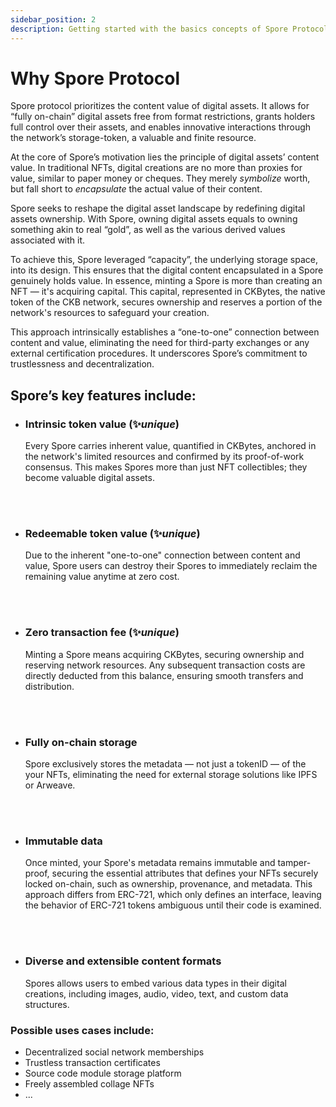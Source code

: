 ```yaml
---
sidebar_position: 2
description: Getting started with the basics concepts of Spore Protocol.
---
```

# Why Spore Protocol

Spore protocol prioritizes the content value of digital assets. It allows for “fully on-chain” digital assets free from format restrictions, grants holders full control over their assets, and enables innovative interactions through the network’s storage-token, a valuable and finite resource.

At the core of Spore’s motivation lies the principle of digital assets’ content value. In traditional NFTs, digital creations are no more than proxies for value, similar to paper money or cheques. They merely *symbolize* worth, but fall short to *encapsulate* the actual value of their content.

Spore seeks to reshape the digital asset landscape by redefining digital assets ownership. With Spore, owning digital assets equals to owning something akin to real “gold”, as well as the various derived values associated with it.

To achieve this, Spore leveraged “capacity”, the underlying storage space, into its design. This ensures that the digital content encapsulated in a Spore genuinely holds value. In essence, minting a Spore is more than creating an NFT — it's acquiring capital. This capital, represented in CKBytes, the native token of the CKB network, secures ownership and reserves a portion of the network's resources to safeguard your creation.

This approach intrinsically establishes a “one-to-one” connection between content and value, eliminating the need for third-party exchanges or any external certification procedures. It underscores Spore’s commitment to trustlessness and decentralization.

## Spore’s key features include:

- ### Intrinsic token value (✨*unique*)
    
    Every Spore carries inherent value, quantified in CKBytes, anchored in the network's limited resources and confirmed by its proof-of-work consensus. This makes Spores more than just NFT collectibles; they become valuable digital assets.
    
    <br/><br/>
    
- ### Redeemable token value (✨*unique*)
    
    Due to the inherent "one-to-one" connection between content and value, Spore users can destroy their Spores to immediately reclaim the remaining value anytime at zero cost.
    
    <br/><br/>
    
- ### Zero transaction fee (✨*unique*)
    
    Minting a Spore means acquiring CKBytes, securing ownership and reserving network resources. Any subsequent transaction costs are directly deducted from this balance, ensuring smooth transfers and distribution.
    
    <br/><br/>
    
- ### Fully on-chain storage
    
    Spore exclusively stores the metadata — not just a tokenID — of the your NFTs, eliminating the need for external storage solutions like IPFS or Arweave.
    
    <br/><br/>
    
- ### Immutable data
    
    Once minted, your Spore's metadata remains immutable and tamper-proof, securing the essential attributes that defines your NFTs securely locked on-chain, such as ownership, provenance, and metadata. This approach differs from ERC-721, which only defines an interface, leaving the behavior of ERC-721 tokens ambiguous until their code is examined.
    
    <br/><br/>
    
- ### Diverse and extensible content formats
    
    Spores allows users to embed various data types in their digital creations, including images, audio, video, text, and custom data structures.
    

### Possible uses cases include:

- Decentralized social network memberships
- Trustless transaction certificates
- Source code module storage platform
- Freely assembled collage NFTs
- ...
